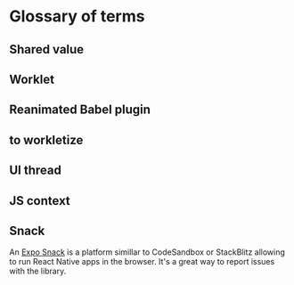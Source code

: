 # Glossary of terms

## Shared value

## Worklet

## Reanimated Babel plugin

## to workletize

## UI thread

## JS context

## Snack

An [Expo Snack](https://snack.expo.dev/) is a platform simillar to CodeSandbox or StackBlitz allowing to run React Native apps in the browser. It's a great way to report issues with the library.
